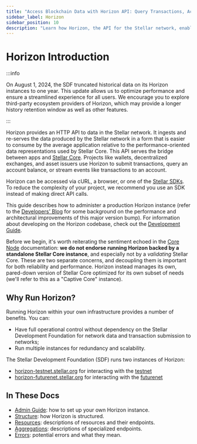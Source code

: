 ```yaml
---
title: "Access Blockchain Data with Horizon API: Query Transactions, Accounts & More"
sidebar_label: Horizon
sidebar_position: 10
description: "Learn how Horizon, the API for the Stellar network, enables access to blockchain data. Discover endpoints for querying transactions, accounts, and more."
---
```


# Horizon Introduction

:::info

On August 1, 2024, the SDF truncated historical data on its Horizon instances to one year. This update allows us to optimize performance and ensure a streamlined experience for all users. We encourage you to explore third-party ecosystem providers of Horizon, which may provide a longer history retention window as well as other features.

:::

Horizon provides an HTTP API to data in the Stellar network. It ingests and re-serves the data produced by the Stellar network in a form that is easier to consume by the average application relative to the performance-oriented data representations used by Stellar Core. This API serves the bridge between apps and [Stellar Core](../../validators/README.mdx). Projects like wallets, decentralized exchanges, and asset issuers use Horizon to submit transactions, query an account balance, or stream events like transactions to an account.

Horizon can be accessed via cURL, a browser, or one of the [Stellar SDKs](../../tools/sdks/README.mdx). To reduce the complexity of your project, we recommend you use an SDK instead of making direct API calls.

This guide describes how to administer a production Horizon instance (refer to the [Developers' Blog](https://www.stellar.org/developers-blog/a-new-sun-on-the-horizon) for some background on the performance and architectural improvements of this major version bump). For information about developing on the Horizon codebase, check out the [Development Guide](https://github.com/stellar/go/blob/master/services/horizon/internal/docs/GUIDE_FOR_DEVELOPERS.md).

Before we begin, it's worth reiterating the sentiment echoed in the [Core Node](../../validators/README.mdx) documentation: **we do not endorse running Horizon backed by a standalone Stellar Core instance**, and especially not by a _validating_ Stellar Core. These are two separate concerns, and decoupling them is important for both reliability and performance. Horizon instead manages its own, pared-down version of Stellar Core optimized for its own subset of needs (we'll refer to this as a "Captive Core" instance).

## Why Run Horizon?

Running Horizon within your own infrastructure provides a number of benefits. You can:

- Have full operational control without dependency on the Stellar Development Foundation for network data and transaction submission to networks;
- Run multiple instances for redundancy and scalability.

The Stellar Development Foundation (SDF) runs two instances of Horizon:

- [horizon-testnet.stellar.org](https://horizon-testnet.stellar.org/) for interacting with the [testnet](../../learn/fundamentals/networks.mdx)
- [horizon-futurenet.stellar.org](https://horizon-futurenet.stellar.org/) for interacting with the [futurenet](../../learn/fundamentals/networks.mdx)

## In These Docs

- [Admin Guide](./admin-guide/README.mdx): how to set up your own Horizon instance.
- [Structure](./api-reference/structure/README.mdx): how Horizon is structured.
- [Resources](./api-reference/resources/README.mdx): descriptions of resources and their endpoints.
- [Aggregations](./api-reference/aggregations/README.mdx): descriptions of specialized endpoints.
- [Errors](./api-reference/errors/README.mdx): potential errors and what they mean.

